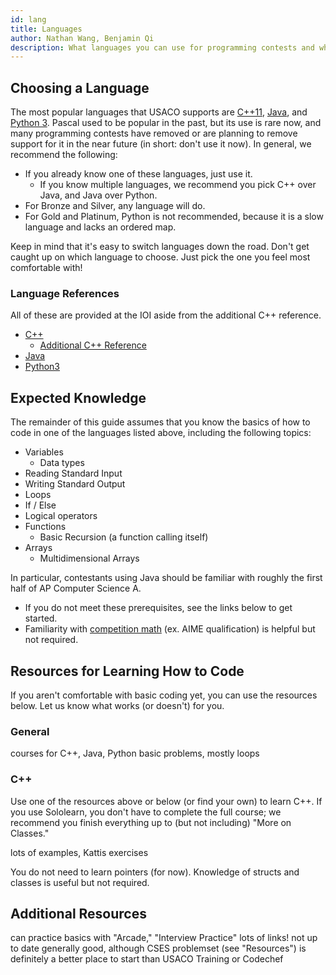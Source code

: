 ```yaml
---
id: lang
title: Languages
author: Nathan Wang, Benjamin Qi
description: What languages you can use for programming contests and what you're expected to know before continuing.
---
```


## Choosing a Language

The most popular languages that USACO supports are [C++11](https://en.wikipedia.org/wiki/C%2B%2B), [Java](https://en.wikipedia.org/wiki/Java_(programming_language)), and [Python 3](https://en.wikipedia.org/wiki/Python_(programming_language)). Pascal used to be popular in the past, but its use is rare now, and many programming contests have removed or are planning to remove support for it in the near future (in short: don't use it now). In general, we recommend the following:

 - If you already know one of these languages, just use it.
   - If you know multiple languages, we recommend you pick C++ over Java, and Java over Python.
 - For Bronze and Silver, any language will do.
 - For Gold and Platinum, Python is not recommended, because it is a slow language and lacks an ordered map.

Keep in mind that it's easy to switch languages down the road. Don't get caught up on which language to choose. Just pick the one you feel most comfortable with!

### Language References

All of these are provided at the IOI aside from the additional C++ reference.

 - [C++](https://en.cppreference.com/w/)
   - [Additional C++ Reference](http://www.cplusplus.com/)
 - [Java](https://docs.oracle.com/javase/8/docs/api/overview-summary.html)
 - [Python3](https://docs.python.org/3/reference/)

## Expected Knowledge

The remainder of this guide assumes that you know the basics of how to code in one of the languages listed above, including the following topics:

- Variables
  - Data types
- Reading Standard Input
- Writing Standard Output
- Loops
- If / Else
- Logical operators
- Functions
  - Basic Recursion (a function calling itself)
- Arrays
  - Multidimensional Arrays

In particular, contestants using Java should be familiar with roughly the first half of AP Computer Science A.

 - If you do not meet these prerequisites, see the links below to get started.
 - Familiarity with [competition math](https://github.com/bqi343/USACO/blob/master/Resources/Competition%20Math.md) (ex. AIME qualification) is helpful but not required.

## Resources for Learning How to Code

If you aren't comfortable with basic coding yet, you can use the resources below. Let us know what works (or doesn't) for you.

### General

<resources title="Learning to Code">
  <resource title="Sololearn" url="https://www.sololearn.com/" starred>courses for C++, Java, Python</resource>
  <resource title="VPlanet - Learn to Code" url="https://www.vplanetcoding.com/course1">basic problems, mostly loops</resource>
</resources>


### C++

Use one of the resources above or below (or find your own) to learn C++. If you use Sololearn, you don't have to complete the full course; we recommend you finish everything up to (but not including) "More on Classes."

<resources title="C++">
  <resource source="PAPS" title="2 - Programming in C++" starred>lots of examples, Kattis exercises</resource>
</resources>

<info-block title="Pro Tip">

You do not need to learn pointers (for now). Knowledge of structs and classes is useful but not required.

</info-block>

## Additional Resources

<resources title="Getting Started">
  <resource source="CodeSignal" title="CodeSignal" url="https://codesignal.com/">can practice basics with "Arcade," "Interview Practice"</resource>
  <resource source="Philippines OI" title="Prepare" url="https://noi.ph/prepare/">lots of links!</resource>
  <resource source="IOI" title="Getting Started" url="https://ioinformatics.org/page/getting-started/14">not up to date</resource>
  <resource source="Quora" title="Joshua Pan - Schedule for Beginners" url="https://www.quora.com/What-is-a-good-schedule-to-follow-for-becoming-better-at-competitive-programming-for-beginners">generally good, although CSES problemset (see "Resources") is definitely a better place to start than USACO Training or Codechef</resource>
</resources>
